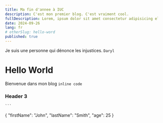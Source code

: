 ```yaml
---
title: Ma fin d'annee à IUC
description: C'est mon premier blog. C'est vraiment cool.
fullDescription: Lorem, ipsum dolor sit amet consectetur adipisicing elit. Facere rem, optio doloribus ratione eum harum accusamus alias officia rerum architecto laboriosam! Aperiam recusandae numquam quo facilis accusantium ut reiciendis incidunt.
date: 2024-09-26
lang: fr
# otherSlug: hello-word
published: true
---
```


<Callout type="danger">Je suis une personne qui dénonce les injustices.</Callout>
<Code>Daryl</Code>
# Hello World

Bienvenue dans mon blog `inline code` 

### Header 3
 	```
{
  "firstName": "John",
  "lastName": "Smith",
  "age": 25
}
